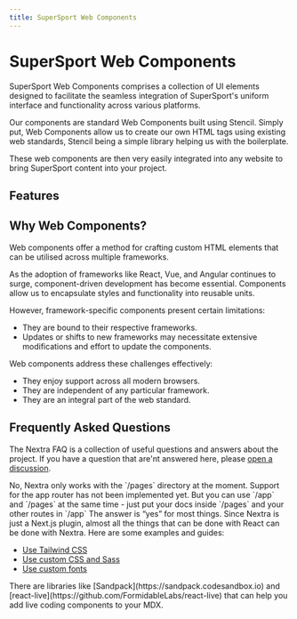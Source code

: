 ```yaml
---
title: SuperSport Web Components
---
```



# SuperSport Web Components

SuperSport Web Components comprises a collection of UI elements designed to facilitate the
seamless integration of SuperSport's uniform interface and functionality across various platforms.

Our components are standard <ExternalLink href="https://developer.mozilla.org/en-US/docs/Web/API/Web_components">Web Components</ExternalLink>
built using <ExternalLink href="https://stenciljs.com/">Stencil</ExternalLink>. Simply put, Web Components allow us
to create our own HTML tags using existing web standards, Stencil being a simple library helping us with the boilerplate.

These web components are then very easily integrated into any website to bring SuperSport content into your project.

## Features

<Features />

## Why Web Components?

Web components offer a method for crafting custom HTML elements that can be utilised across multiple frameworks.

As the adoption of frameworks like React, Vue, and Angular continues to surge, component-driven development has
become essential. Components allow us to encapsulate styles and functionality into reusable units.

However, framework-specific components present certain limitations:

- They are bound to their respective frameworks.
- Updates or shifts to new frameworks may necessitate extensive modifications and effort to update the components.

Web components address these challenges effectively:

- They enjoy support across all modern browsers.
- They are independent of any particular framework.
- They are an integral part of the web standard.

## Frequently Asked Questions

The Nextra FAQ is a collection of useful questions and answers about the
project. If you have a question that are'nt answered here, please
[open a discussion](https://github.com/worldofchampions/supersport-web-components-docs/discussions).

<FAQ title="Frequently Asked Question 1?" open>
	No, Nextra only works with the `/pages` directory at the moment. Support for
	the app router has not been implemented yet. But you can use `/app` and
	`/pages` at the same time - just put your docs inside `/pages` and your other
	routes in `/app`
</FAQ>

<FAQ title="Frequently Asked Question 2?">
  The answer is “yes” for most things. Since Nextra is just a Next.js plugin, almost all the things
  that can be done with React can be done with Nextra. Here are some examples and guides:

- [Use Tailwind CSS](/docs/guide/tailwind-css)
- [Use custom CSS and Sass](/docs/guide/custom-css)
- [Use custom fonts](https://nextjs.org/docs/basic-features/font-optimization)

</FAQ>

<FAQ title="Frequently Asked Question 3?">
	There are libraries like [Sandpack](https://sandpack.codesandbox.io) and
	[react-live](https://github.com/FormidableLabs/react-live) that can help you
	add live coding components to your MDX.
</FAQ>
